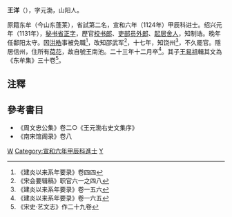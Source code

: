 '''王洋'''（{{bd|1087年||1154年||W}}），字元渤，山阳人。

原籍东牟（今山东蓬莱），省試第二名，宣和六年（1124年）甲辰科进士。绍兴元年（1131年），[[秘书省|秘书省]][[正字|正字]]，歷官[[校书郎|校书郎]]、[[吏部|吏部]][[员外郎|员外郎]]、[[起居舍人|起居舍人]]，知制诰。晚年任鄱阳太守。因[[洪皓|洪皓]]事被免職<ref>《建炎以来系年要录》卷四四</ref>，改知邵武军<ref>《宋会要辑稿》职官六一之四八</ref>，十七年，知饶州<ref>《建炎以来系年要录》卷一五六</ref>，不久罷官。隱居信州，住所有[[荷花|荷花]]，故自號王南池。二十三年十二月卒<ref>《建炎以来系年要录》卷一六五</ref>。其子[[王易祖|王易祖]]輯其文為《东牟集》三十卷<ref>《宋史·艺文志》作二十九卷</ref>。

==注釋==
{{reflist|2}}

==參考書目==
*《周文忠公集》卷二○《王元渤右史文集序》
*《南宋馆阁录》卷八

[[Category:宋朝政治人物|W]]
[[Category:宣和六年甲辰科進士|Category:宣和六年甲辰科進士]]
[[Category:王姓|Y]]